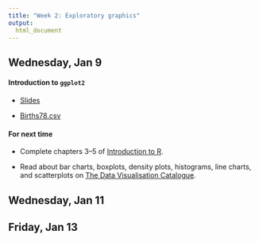 ```yaml
---
title: "Week 2: Exploratory graphics"
output:
  html_document
---
```


## Wednesday, Jan 9

#### Introduction to `ggplot2`

* [Slides](http://htmlpreview.github.io/?https://github.com/cmsc205/notes/blob/master/day02/ggplot-notes.html)

* [Births78.csv](https://github.com/cmsc205/data/raw/master/Birth78.csv)


#### For next time

* Complete chapters 3--5 of [Introduction to R](https://www.datacamp.com/courses/free-introduction-to-r).

* Read about bar charts, boxplots, density plots, histograms, line charts, and scatterplots on [The Data Visualisation Catalogue](http://www.datavizcatalogue.com/).


## Wednesday, Jan 11


## Friday, Jan 13

